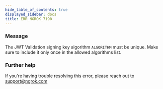 ```yaml
---
hide_table_of_contents: true
displayed_sidebar: docs
title: ERR_NGROK_7190
---
```


### Message

The JWT Validation signing key algorithm `ALGORITHM` must be unique. Make sure to include it only once in the allowed algorithms list.

### Further help

If you're having trouble resolving this error, please reach out to [support@ngrok.com](mailto:support@ngrok.com?subject=Help%20with%20ERR_NGROK_7190)
